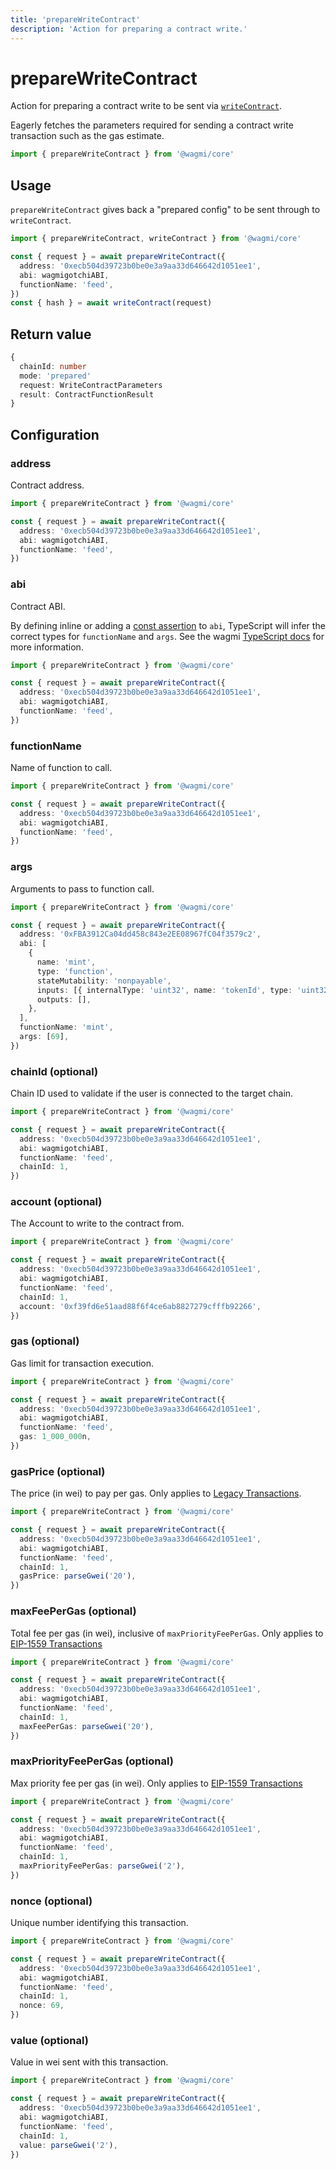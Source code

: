 ```yaml
---
title: 'prepareWriteContract'
description: 'Action for preparing a contract write.'
---
```



# prepareWriteContract

Action for preparing a contract write to be sent via [`writeContract`](/core/actions/writeContract).

Eagerly fetches the parameters required for sending a contract write transaction such as the gas estimate.

```ts
import { prepareWriteContract } from '@wagmi/core'
```

## Usage

`prepareWriteContract` gives back a "prepared config" to be sent through to `writeContract`.

```ts {4-6}
import { prepareWriteContract, writeContract } from '@wagmi/core'

const { request } = await prepareWriteContract({
  address: '0xecb504d39723b0be0e3a9aa33d646642d1051ee1',
  abi: wagmigotchiABI,
  functionName: 'feed',
})
const { hash } = await writeContract(request)
```

## Return value

```ts
{
  chainId: number
  mode: 'prepared'
  request: WriteContractParameters
  result: ContractFunctionResult
}
```

## Configuration

### address

Contract address.

```ts {4}
import { prepareWriteContract } from '@wagmi/core'

const { request } = await prepareWriteContract({
  address: '0xecb504d39723b0be0e3a9aa33d646642d1051ee1',
  abi: wagmigotchiABI,
  functionName: 'feed',
})
```

### abi

Contract ABI.

By defining inline or adding a [const assertion](https://www.typescriptlang.org/docs/handbook/release-notes/typescript-3-4.html#const-assertions) to `abi`, TypeScript will infer the correct types for `functionName` and `args`. See the wagmi [TypeScript docs](/core/typescript) for more information.

```ts {5}
import { prepareWriteContract } from '@wagmi/core'

const { request } = await prepareWriteContract({
  address: '0xecb504d39723b0be0e3a9aa33d646642d1051ee1',
  abi: wagmigotchiABI,
  functionName: 'feed',
})
```

### functionName

Name of function to call.

```ts {6}
import { prepareWriteContract } from '@wagmi/core'

const { request } = await prepareWriteContract({
  address: '0xecb504d39723b0be0e3a9aa33d646642d1051ee1',
  abi: wagmigotchiABI,
  functionName: 'feed',
})
```

### args

Arguments to pass to function call.

```ts {15}
import { prepareWriteContract } from '@wagmi/core'

const { request } = await prepareWriteContract({
  address: '0xFBA3912Ca04dd458c843e2EE08967fC04f3579c2',
  abi: [
    {
      name: 'mint',
      type: 'function',
      stateMutability: 'nonpayable',
      inputs: [{ internalType: 'uint32', name: 'tokenId', type: 'uint32' }],
      outputs: [],
    },
  ],
  functionName: 'mint',
  args: [69],
})
```

### chainId (optional)

Chain ID used to validate if the user is connected to the target chain.

```ts {7}
import { prepareWriteContract } from '@wagmi/core'

const { request } = await prepareWriteContract({
  address: '0xecb504d39723b0be0e3a9aa33d646642d1051ee1',
  abi: wagmigotchiABI,
  functionName: 'feed',
  chainId: 1,
})
```

### account (optional)

The Account to write to the contract from.

```ts {8}
import { prepareWriteContract } from '@wagmi/core'

const { request } = await prepareWriteContract({
  address: '0xecb504d39723b0be0e3a9aa33d646642d1051ee1',
  abi: wagmigotchiABI,
  functionName: 'feed',
  chainId: 1,
  account: '0xf39fd6e51aad88f6f4ce6ab8827279cfffb92266',
})
```

### gas (optional)

Gas limit for transaction execution.

```ts {7}
import { prepareWriteContract } from '@wagmi/core'

const { request } = await prepareWriteContract({
  address: '0xecb504d39723b0be0e3a9aa33d646642d1051ee1',
  abi: wagmigotchiABI,
  functionName: 'feed',
  gas: 1_000_000n,
})
```

### gasPrice (optional)

The price (in wei) to pay per gas. Only applies to [Legacy Transactions](https://viem.sh/docs/glossary/terms#legacy-transaction).

```ts {8}
import { prepareWriteContract } from '@wagmi/core'

const { request } = await prepareWriteContract({
  address: '0xecb504d39723b0be0e3a9aa33d646642d1051ee1',
  abi: wagmigotchiABI,
  functionName: 'feed',
  chainId: 1,
  gasPrice: parseGwei('20'),
})
```

### maxFeePerGas (optional)

Total fee per gas (in wei), inclusive of `maxPriorityFeePerGas`. Only applies to [EIP-1559 Transactions](https://viem.sh/docs/glossary/terms#eip-1559-transaction)

```ts {8}
import { prepareWriteContract } from '@wagmi/core'

const { request } = await prepareWriteContract({
  address: '0xecb504d39723b0be0e3a9aa33d646642d1051ee1',
  abi: wagmigotchiABI,
  functionName: 'feed',
  chainId: 1,
  maxFeePerGas: parseGwei('20'),
})
```

### maxPriorityFeePerGas (optional)

Max priority fee per gas (in wei). Only applies to [EIP-1559 Transactions](https://viem.sh/docs/glossary/terms#eip-1559-transaction)

```ts {8}
import { prepareWriteContract } from '@wagmi/core'

const { request } = await prepareWriteContract({
  address: '0xecb504d39723b0be0e3a9aa33d646642d1051ee1',
  abi: wagmigotchiABI,
  functionName: 'feed',
  chainId: 1,
  maxPriorityFeePerGas: parseGwei('2'),
})
```

### nonce (optional)

Unique number identifying this transaction.

```ts
import { prepareWriteContract } from '@wagmi/core'

const { request } = await prepareWriteContract({
  address: '0xecb504d39723b0be0e3a9aa33d646642d1051ee1',
  abi: wagmigotchiABI,
  functionName: 'feed',
  chainId: 1,
  nonce: 69,
})
```

### value (optional)

Value in wei sent with this transaction.

```ts
import { prepareWriteContract } from '@wagmi/core'

const { request } = await prepareWriteContract({
  address: '0xecb504d39723b0be0e3a9aa33d646642d1051ee1',
  abi: wagmigotchiABI,
  functionName: 'feed',
  chainId: 1,
  value: parseGwei('2'),
})
```
